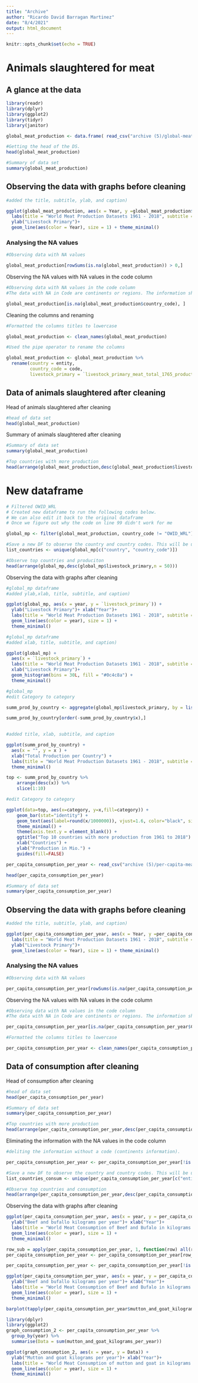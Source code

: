 ```yaml
---
title: "Archive"
author: "Ricardo David Barragan Martinez"
date: "8/4/2021"
output: html_document
---
```


```r
knitr::opts_chunk$set(echo = TRUE)
```

# Animals slaughtered for meat

## A glance at the data

```r
library(readr)
library(dplyr)
library(ggplot2)
library(tidyr)
library(janitor)
```

```r
global_meat_production <- data.frame( read_csv("archive (5)/global-meat-production.csv"))
```

```r
#Getting the head of the DS.
head(global_meat_production)
```


```r
#Summary of data set
summary(global_meat_production)
```

## Observing the data with graphs before cleaning

```r
#added the title, subtitle, ylab, and caption)

ggplot(global_meat_production, aes(x = Year, y =global_meat_production$`Livestock.Primary...Meat..Total...1765...Production...5510...tonnes..tonnes.`)) +  
  labs(title = "World Meat Production Datasets 1961 - 2018", subtitle = "Global Meat Production", caption = "Data from Food and Agriculture Organization")+
  ylab("Livestock Primary")+
  geom_line(aes(color = Year), size = 1) + theme_minimal()
```

### Analysing the NA values

```r
#Observing data with NA values

global_meat_production[rowSums(is.na(global_meat_production)) > 0,]
```

Observing the NA values with NA values in the code column

```r
#Observing data with NA values in the code column
#The data with NA in Code are continents or regions. The information should not be considered.

global_meat_production[is.na(global_meat_production$country_code), ]
```

Cleaning the columns and renaming 

```r
#Formatted the columns titles to lowercase

global_meat_production <- clean_names(global_meat_production)
```


```r
#Used the pipe operator to rename the columns

global_meat_production <- global_meat_production %>% 
  rename(country = entity,
         country_code = code, 
         livestock_primary = `livestock_primary_meat_total_1765_production_5510_tonnes_tonnes`)
```


## Data of animals slaughtered after cleaning

Head of animals slaughtered after cleaning

```r
#head of data set
head(global_meat_production)
```

Summary of animals slaughtered after cleaning

```r
#Summary of data set
summary(global_meat_production)
```

```r
#Top countries with more production
head(arrange(global_meat_production,desc(global_meat_production$livestock_primary)),n = 20)
```



# New dataframe

```r

# Filtered OWID_WRL
# Created new dataframe to run the following codes below.
# We can also edit it back to the original dataframe
# Once we figure out why the code on line 99 didn't work for me

global_mp <- filter(global_meat_production, country_code != "OWID_WRL")
```



```r
#Save a new DF to observe the country and country codes. This will be useful to observe the countries that could mislead the analysis. 
list_countries <- unique(global_mp[c("country", "country_code")])
```




```r
#Observe top countries and produciton
head(arrange(global_mp,desc(global_mp$livestock_primary,n = 50)))
```

Observing the data with graphs after cleaning

```r
#global_mp dataframe
#added ylab,xlab, title, subtitle, and caption) 

ggplot(global_mp, aes(x = year, y = `livestock_primary`)) + 
  ylab("Livestock Primary")+ xlab("Year")+
  labs(title = "World Meat Production Datasets 1961 - 2018", subtitle = "Global Meat Production", caption = "Data from Food and Agriculture Organization")+ 
  geom_line(aes(color = year), size = 1) +
  theme_minimal()
```


```r
#global_mp dataframe
#added xlab, title, subtitle, and caption) 

ggplot(global_mp) +
  aes(x = `livestock_primary`) +
  labs(title = "World Meat Production Datasets 1961 - 2018", subtitle = "Global Meat Production", caption = "Data from Food and Agriculture Organization")+
  xlab("Livestock Primary")+
  geom_histogram(bins = 30L, fill = "#0c4c8a") +
  theme_minimal()
```

```r
#global_mp
#edit Category to category

summ_prod_by_country <- aggregate(global_mp$livestock_primary, by = list(category = global_mp$country_code), FUN=sum)

summ_prod_by_country[order(-summ_prod_by_country$x),]
 
```

```r
#added title, xlab, subtitle, and caption

ggplot(summ_prod_by_country) +
  aes(x = "", y = x ) +
  xlab("Total Production per Country") +
  labs(title = "World Meat Production Datasets 1961 - 2018", subtitle = "Meat Production Total per Country", caption = "Data from Food and Agriculture Organization")+ geom_boxplot(fill = "#0c4c8a") +
  theme_minimal()
```
```r

top <- summ_prod_by_country %>%
    arrange(desc(x)) %>%
    slice(1:10)
```

```r
#edit Category to category

ggplot(data=top, aes(x=category, y=x,fill=category)) +
    geom_bar(stat="identity") +
    geom_text(aes(label=round(x/1000000)), vjust=1.6, color="black", size=3.5) + 
    theme_minimal() + 
    theme(axis.text.y = element_blank()) +
    ggtitle("Top 10 countries with more production from 1961 to 2018") +
    xlab("Countries") +
    ylab("Production in Mio.") + 
    guides(fill=FALSE)
```

```r
per_capita_consumption_per_year <- read_csv("archive (5)/per-capita-meat-consumption-by-type-kilograms-per-year.csv")
```

```r
head(per_capita_consumption_per_year)
```

```r
#Summary of data set
summary(per_capita_consumption_per_year)
```

## Observing the data with graphs before cleaning

```r
#added the title, subtitle, ylab, and caption)

ggplot(per_capita_consumption_per_year, aes(x = Year, y =per_capita_consumption_per_year$`Beef and bufallo (kilograms per year)`)) +  
  labs(title = "World Meat Production Datasets 1961 - 2018", subtitle = "Global Meat Production", caption = "Data from Food and Agriculture Organization")+
  ylab("Livestock Primary")+
  geom_line(aes(color = Year), size = 1) + theme_minimal()
```
### Analysing the NA values

```r
#Observing data with NA values

per_capita_consumption_per_year[rowSums(is.na(per_capita_consumption_per_year)) > 0,]
```
Observing the NA values with NA values in the code column

```r
#Observing data with NA values in the code column
#The data with NA in Code are continents or regions. The information should not be considered.

per_capita_consumption_per_year[is.na(per_capita_consumption_per_year$Code), ]
```
```r
#Formatted the columns titles to lowercase

per_capita_consumption_per_year <- clean_names(per_capita_consumption_per_year)
```

## Data of consumption after cleaning

Head of consumption after cleaning

```r
#head of data set
head(per_capita_consumption_per_year)
```


```r
#Summary of data set
summary(per_capita_consumption_per_year)
```

```r
#Top countries with more production
head(arrange(per_capita_consumption_per_year,desc(per_capita_consumption_per_year$mutton_and_goat_kilograms_per_year)),n = 20)
```

Eliminating the information with the NA values in the code column

```r
#deliting the information without a code (continents information).

per_capita_consumption_per_year <- per_capita_consumption_per_year[!is.na(per_capita_consumption_per_year$code), ]
```

```r
#Save a new DF to observe the country and country codes. This will be useful to observe the countries that could mislead the analysis. 
list_countries_consum <- unique(per_capita_consumption_per_year[c("entity", "code")])
```


```r
#Observe top countries and consumption
head(arrange(per_capita_consumption_per_year,desc(per_capita_consumption_per_year$beef_and_bufallo_kilograms_per_year,n = 50)))
```


Observing the data with graphs after cleaning

```r

ggplot(per_capita_consumption_per_year, aes(x = year, y = per_capita_consumption_per_year$beef_and_bufallo_kilograms_per_year)) + 
  ylab("Beef and bufallo kilograms per year")+ xlab("Year")+
  labs(title = "World Meat Consumption of Beef and Bufalo in kilograms from 1961 - 2018", subtitle = "Global Meat consumption", caption = "Data from Food and Agriculture Organization")+ 
  geom_line(aes(color = year), size = 1) +
  theme_minimal()
```
```r
row_sub = apply(per_capita_consumption_per_year, 1, function(row) all(row !="Maldives" ))
per_capita_consumption_per_year <- per_capita_consumption_per_year[row_sub,]
```

```r
per_capita_consumption_per_year <- per_capita_consumption_per_year[!is.na(per_capita_consumption_per_year$code), ]
```


```r

ggplot(per_capita_consumption_per_year, aes(x = year, y = per_capita_consumption_per_year$beef_and_bufallo_kilograms_per_year)) + 
  ylab("Beef and bufallo kilograms per year")+ xlab("Year")+
  labs(title = "World Meat Consumption of Beef and Bufalo in kilograms from 1961 - 2018", subtitle = "Global Meat consumption", caption = "Data from Food and Agriculture Organization")+ 
  geom_line(aes(color = year), size = 1) +
  theme_minimal()
```

```r
barplot(tapply(per_capita_consumption_per_year$mutton_and_goat_kilograms_per_year, format(per_capita_consumption_per_year$year), FUN=sum))
```
```r
library(dplyr)
library(ggplot2)
graph_consumption_2 <- per_capita_consumption_per_year %>% 
  group_by(year) %>% 
  summarise(Data = sum(mutton_and_goat_kilograms_per_year))

ggplot(graph_consumption_2, aes(x = year, y = Data)) + 
  ylab("Mutton and goat kilograms per year")+ xlab("Year")+
  labs(title = "World Meat Consumption of mutton and goat in kilograms from 1961 - 2018", subtitle = "Global Meat consumption", caption = "Data from Food and Agriculture Organization")+ 
  geom_line(aes(color = year), size = 1) +
  theme_minimal()
```
